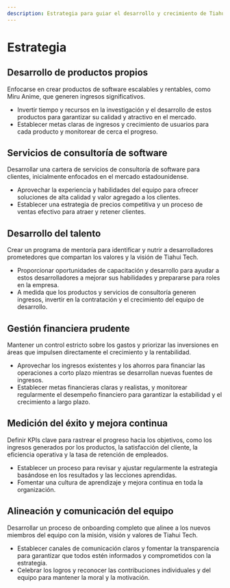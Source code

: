 ```yaml
---
description: Estrategia para guiar el desarrollo y crecimiento de Tiahui.Tech
---
```



# Estrategia

## Desarrollo de productos propios

<Admonition type="info" icon="🚀" title="Desarrollo de productos propios">
  <p>Enfocarse en crear productos de software escalables y rentables, como Miru Anime, que generen ingresos significativos.</p>
  <ul>
    <li>Invertir tiempo y recursos en la investigación y el desarrollo de estos productos para garantizar su calidad y atractivo en el mercado.</li>
    <li>Establecer metas claras de ingresos y crecimiento de usuarios para cada producto y monitorear de cerca el progreso.</li>
  </ul>
</Admonition>

## Servicios de consultoría de software

<Admonition type="success" icon="💼" title="Servicios de consultoría de software">
  <p>Desarrollar una cartera de servicios de consultoría de software para clientes, inicialmente enfocados en el mercado estadounidense.</p>
  <ul>
    <li>Aprovechar la experiencia y habilidades del equipo para ofrecer soluciones de alta calidad y valor agregado a los clientes.</li>
    <li>Establecer una estrategia de precios competitiva y un proceso de ventas efectivo para atraer y retener clientes.</li>
  </ul>
</Admonition>

## Desarrollo del talento

<Admonition type="note" icon="🌱" title="Desarrollo del talento">
  <p>Crear un programa de mentoría para identificar y nutrir a desarrolladores prometedores que compartan los valores y la visión de Tiahui Tech.</p>
  <ul>
    <li>Proporcionar oportunidades de capacitación y desarrollo para ayudar a estos desarrolladores a mejorar sus habilidades y prepararse para roles en la empresa.</li>
    <li>A medida que los productos y servicios de consultoría generen ingresos, invertir en la contratación y el crecimiento del equipo de desarrollo.</li>
  </ul>
</Admonition>

## Gestión financiera prudente

<Admonition type="caution" icon="💰" title="Gestión financiera prudente">
  <p>Mantener un control estricto sobre los gastos y priorizar las inversiones en áreas que impulsen directamente el crecimiento y la rentabilidad.</p>
  <ul>
    <li>Aprovechar los ingresos existentes y los ahorros para financiar las operaciones a corto plazo mientras se desarrollan nuevas fuentes de ingresos.</li>
    <li>Establecer metas financieras claras y realistas, y monitorear regularmente el desempeño financiero para garantizar la estabilidad y el crecimiento a largo plazo.</li>
  </ul>
</Admonition>

## Medición del éxito y mejora continua

<Admonition type="tip" icon="📊" title="Medición del éxito y mejora continua">
  <p>Definir KPIs clave para rastrear el progreso hacia los objetivos, como los ingresos generados por los productos, la satisfacción del cliente, la eficiencia operativa y la tasa de retención de empleados.</p>
  <ul>
    <li>Establecer un proceso para revisar y ajustar regularmente la estrategia basándose en los resultados y las lecciones aprendidas.</li>
    <li>Fomentar una cultura de aprendizaje y mejora continua en toda la organización.</li>
  </ul>
</Admonition>

## Alineación y comunicación del equipo

<Admonition type="important" icon="🗣️" title="Alineación y comunicación del equipo">
  <p>Desarrollar un proceso de onboarding completo que alinee a los nuevos miembros del equipo con la misión, visión y valores de Tiahui Tech.</p>
  <ul>
    <li>Establecer canales de comunicación claros y fomentar la transparencia para garantizar que todos estén informados y comprometidos con la estrategia.</li>
    <li>Celebrar los logros y reconocer las contribuciones individuales y del equipo para mantener la moral y la motivación.</li>
  </ul>
</Admonition>
